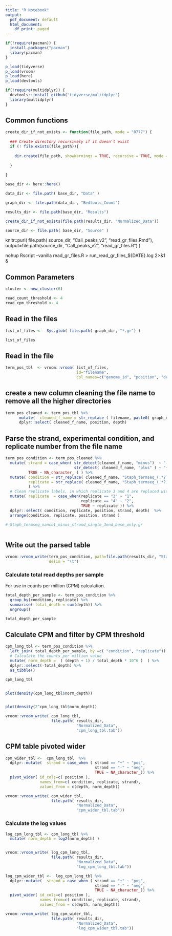 ```yaml
---
title: "R Notebook"
output:
  pdf_document: default
  html_document:
    df_print: paged
---
```



```r

if(!require(pacman)) {
  install.packages("pacman")
  libary(pacman)
}

p_load(tidyverse)
p_load(vroom)
p_load(here)
p_load(devtools)

if(!require(multidplyr)) {
  devtools::install_github("tidyverse/multidplyr")
  library(multidplyr)
}

```

## Common functions
```r

create_dir_if_not_exists <- function(file_path, mode = "0777") { 
  
  ### Create directory recursively if it doesn't exist
  if (! file.exists(file_path)){
    
    dir.create(file_path, showWarnings = TRUE, recursive = TRUE, mode = mode)
    
  }
  
}

```

```r
base_dir <- here::here()

data_dir <- file.path( base_dir, "Data" )

graph_dir <- file.path(data_dir, "Bedtools_Count")

results_dir <- file.path(base_dir, "Results")

create_dir_if_not_exists(file.path(results_dir, "Normalized_Data"))

source_dir <- file.path( base_dir, "Source" )

```

knitr::purl( file.path( source_dir, "Call_peaks_v2", "read_gr_files.Rmd"), 
             output=file.path(source_dir, "Call_peaks_v2", "read_gr_files.R") ) 
                 
nohup Rscript --vanilla  read_gr_files.R > run_read_gr_files_${DATE}.log 2>&1 &

## Common Parameters
```r
cluster <- new_cluster(6)

read_count_threshold <- 4
read_cpm_threshold <- 4

```

## Read in the files
```r
list_of_files <-  Sys.glob( file.path( graph_dir, "*.gr") ) 

list_of_files
```


## Read in the file
```r

term_pos_tbl  <- vroom::vroom( list_of_files, 
                               id="filename", 
                               col_names=c("genome_id", "position", "depth") )


```


## create a new column cleaning the file name to remove all the higher directories
```r
term_pos_cleaned <- term_pos_tbl %>%
      mutate(  cleaned_f_name = str_replace ( filename, paste0( graph_dir, "/" ), ""    ))  %>%
      dplyr::select( cleaned_f_name, position, depth)

```


## Parse the strand, experimental condition, and replicate number from the file name
```r
term_pos_condition <- term_pos_cleaned %>%
  mutate( strand = case_when( str_detect(cleaned_f_name, "minus")  ~ "-",
                              str_detect( cleaned_f_name, "plus" ) ~ "+",
          TRUE ~ NA_character_ ) ) %>%
  mutate( condition = str_replace( cleaned_f_name, "Staph_termseq_(.*?)(\\d?)_(.*)", "\\1"   ),
          replicate = str_replace( cleaned_f_name, "Staph_termseq_(.*?)(\\d?)_(.*)", "\\2"   )
          ) %>%
  # Clean replicate labels, in which replicate 3 and 4 are replaced with replicate 1 and 2 accordingly
  mutate( replicate  = case_when(replicate == "3" ~ "1",
                                 replicate == "4" ~ "2",
                                 TRUE ~ replicate )) %>%
  dplyr::select( condition, replicate, position, strand, depth)  %>%
  arrange(condition, replicate, position, strand )

# Staph_termseq_vanco1_minus_strand_single_3end_base_only.gr



```

## Write out the parsed table 
```r

vroom::vroom_write(term_pos_condition, path=file.path(results_dir, "Staph_termseq_3end_base_only.tab"),
                   delim = "\t")

```


### Calculate total read depths per sample
For use in counts per million (CPM) calculation.

```r

total_depth_per_sample <- term_pos_condition %>%
  group_by(condition, replicate) %>%
  summarise( total_depth = sum(depth)) %>%
  ungroup()

total_depth_per_sample
```


## Calculate CPM and filter by CPM threshold
```r
cpm_long_tbl <- term_pos_condition %>%
  left_join( total_depth_per_sample, by =c( "condition", "replicate")) %>%
  # Calculate the counts per million value 
  mutate( norm_depth =  ( (depth + 1) / total_depth * 10^6 )  ) %>%
  dplyr::select(-total_depth) %>%
  as_tibble()

cpm_long_tbl


plot(density(cpm_long_tbl$norm_depth))


plot(density(2^cpm_long_tbl$norm_depth))


```


```r
vroom::vroom_write( cpm_long_tbl, 
                    file.path( results_dir, 
                               "Normalized_Data", 
                               "cpm_long_tbl.tab"))
```


## CPM table pivoted wider
```r
cpm_wider_tbl <-  cpm_long_tbl  %>%
  dplyr::mutate(  strand = case_when ( strand == "+" ~ "pos",
                                       strand == "-" ~ "neg",
                                       TRUE ~ NA_character_)) %>%
  pivot_wider( id_cols=c( position ),
               names_from=c( condition, replicate, strand),
               values_from = c(depth, norm_depth))


```

```r
vroom::vroom_write( cpm_wider_tbl, 
                    file.path( results_dir, 
                               "Normalized_Data", 
                               "cpm_wider_tbl.tab"))
```


### Calculate the log values 

```r

log_cpm_long_tbl <- cpm_long_tbl %>%
  mutate( norm_depth = log2(norm_depth) ) 


vroom::vroom_write( log_cpm_long_tbl, 
                    file.path( results_dir, 
                               "Normalized_Data", 
                               "log_cpm_long_tbl.tab"))

```


```r
log_cpm_wider_tbl <-  log_cpm_long_tbl %>%
  dplyr::mutate(  strand = case_when ( strand == "+" ~ "pos",
                                       strand == "-" ~ "neg",
                                       TRUE ~ NA_character_)) %>%
  pivot_wider( id_cols=c( position ),
               names_from=c( condition, replicate, strand),
               values_from = c(depth, norm_depth))


```

```r
vroom::vroom_write( log_cpm_wider_tbl, 
                    file.path( results_dir, 
                               "Normalized_Data", 
                               "log_cpm_wider_tbl.tab"))
```
